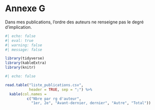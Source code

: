 # Annexe G {.unnumbered}

Dans mes publications, l'ordre des auteurs ne renseigne pas le degré d'implication.

```r
#| echo: false
#| eval: true
#| warning: false
#| message: false

library(tidyverse)
library(kableExtra)
library(knitr)
```

```r
#| echo: false

read.table("liste_publications.csv",
           header = TRUE, sep = ";") %>% 
  kable(col.names = 
          c("Nbre par rg d'auteur",
            "1er, 2e", "Avant-dernier, dernier", "Autre", "Total"))
```
